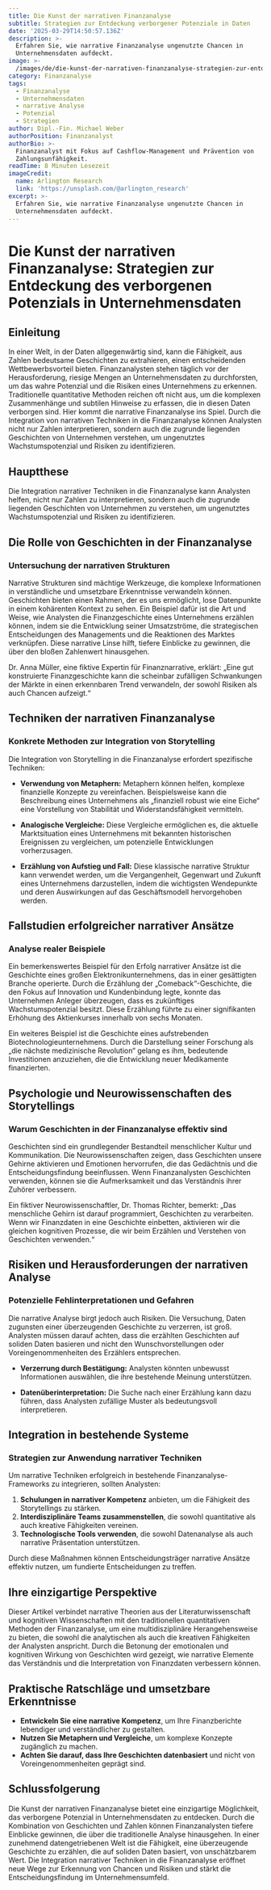 ```yaml
---
title: Die Kunst der narrativen Finanzanalyse
subtitle: Strategien zur Entdeckung verborgener Potenziale in Daten
date: '2025-03-29T14:50:57.136Z'
description: >-
  Erfahren Sie, wie narrative Finanzanalyse ungenutzte Chancen in
  Unternehmensdaten aufdeckt.
image: >-
  /images/de/die-kunst-der-narrativen-finanzanalyse-strategien-zur-entdeckung-des-verborgenen-potenzials-in-unternehmensdaten-1743173456687.jpg
category: Finanzanalyse
tags:
  - Finanzanalyse
  - Unternehmensdaten
  - narrative Analyse
  - Potenzial
  - Strategien
author: Dipl.-Fin. Michael Weber
authorPosition: Finanzanalyst
authorBio: >-
  Finanzanalyst mit Fokus auf Cashflow-Management und Prävention von
  Zahlungsunfähigkeit.
readTime: 8 Minuten Lesezeit
imageCredit:
  name: Arlington Research
  link: 'https://unsplash.com/@arlington_research'
excerpt: >-
  Erfahren Sie, wie narrative Finanzanalyse ungenutzte Chancen in
  Unternehmensdaten aufdeckt.
---
```

# Die Kunst der narrativen Finanzanalyse: Strategien zur Entdeckung des verborgenen Potenzials in Unternehmensdaten

## Einleitung

In einer Welt, in der Daten allgegenwärtig sind, kann die Fähigkeit, aus Zahlen bedeutsame Geschichten zu extrahieren, einen entscheidenden Wettbewerbsvorteil bieten. Finanzanalysten stehen täglich vor der Herausforderung, riesige Mengen an Unternehmensdaten zu durchforsten, um das wahre Potenzial und die Risiken eines Unternehmens zu erkennen. Traditionelle quantitative Methoden reichen oft nicht aus, um die komplexen Zusammenhänge und subtilen Hinweise zu erfassen, die in diesen Daten verborgen sind. Hier kommt die narrative Finanzanalyse ins Spiel. Durch die Integration von narrativen Techniken in die Finanzanalyse können Analysten nicht nur Zahlen interpretieren, sondern auch die zugrunde liegenden Geschichten von Unternehmen verstehen, um ungenutztes Wachstumspotenzial und Risiken zu identifizieren.

## Hauptthese

Die Integration narrativer Techniken in die Finanzanalyse kann Analysten helfen, nicht nur Zahlen zu interpretieren, sondern auch die zugrunde liegenden Geschichten von Unternehmen zu verstehen, um ungenutztes Wachstumspotenzial und Risiken zu identifizieren.

## Die Rolle von Geschichten in der Finanzanalyse

### Untersuchung der narrativen Strukturen

Narrative Strukturen sind mächtige Werkzeuge, die komplexe Informationen in verständliche und umsetzbare Erkenntnisse verwandeln können. Geschichten bieten einen Rahmen, der es uns ermöglicht, lose Datenpunkte in einem kohärenten Kontext zu sehen. Ein Beispiel dafür ist die Art und Weise, wie Analysten die Finanzgeschichte eines Unternehmens erzählen können, indem sie die Entwicklung seiner Umsatzströme, die strategischen Entscheidungen des Managements und die Reaktionen des Marktes verknüpfen. Diese narrative Linse hilft, tiefere Einblicke zu gewinnen, die über den bloßen Zahlenwert hinausgehen.

Dr. Anna Müller, eine fiktive Expertin für Finanznarrative, erklärt: „Eine gut konstruierte Finanzgeschichte kann die scheinbar zufälligen Schwankungen der Märkte in einen erkennbaren Trend verwandeln, der sowohl Risiken als auch Chancen aufzeigt.“

## Techniken der narrativen Finanzanalyse

### Konkrete Methoden zur Integration von Storytelling

Die Integration von Storytelling in die Finanzanalyse erfordert spezifische Techniken:

- **Verwendung von Metaphern:** Metaphern können helfen, komplexe finanzielle Konzepte zu vereinfachen. Beispielsweise kann die Beschreibung eines Unternehmens als „finanziell robust wie eine Eiche“ eine Vorstellung von Stabilität und Widerstandsfähigkeit vermitteln.

- **Analogische Vergleiche:** Diese Vergleiche ermöglichen es, die aktuelle Marktsituation eines Unternehmens mit bekannten historischen Ereignissen zu vergleichen, um potenzielle Entwicklungen vorherzusagen.

- **Erzählung von Aufstieg und Fall:** Diese klassische narrative Struktur kann verwendet werden, um die Vergangenheit, Gegenwart und Zukunft eines Unternehmens darzustellen, indem die wichtigsten Wendepunkte und deren Auswirkungen auf das Geschäftsmodell hervorgehoben werden.

## Fallstudien erfolgreicher narrativer Ansätze

### Analyse realer Beispiele

Ein bemerkenswertes Beispiel für den Erfolg narrativer Ansätze ist die Geschichte eines großen Elektronikunternehmens, das in einer gesättigten Branche operierte. Durch die Erzählung der „Comeback“-Geschichte, die den Fokus auf Innovation und Kundenbindung legte, konnte das Unternehmen Anleger überzeugen, dass es zukünftiges Wachstumspotenzial besitzt. Diese Erzählung führte zu einer signifikanten Erhöhung des Aktienkurses innerhalb von sechs Monaten.

Ein weiteres Beispiel ist die Geschichte eines aufstrebenden Biotechnologieunternehmens. Durch die Darstellung seiner Forschung als „die nächste medizinische Revolution“ gelang es ihm, bedeutende Investitionen anzuziehen, die die Entwicklung neuer Medikamente finanzierten.

## Psychologie und Neurowissenschaften des Storytellings

### Warum Geschichten in der Finanzanalyse effektiv sind

Geschichten sind ein grundlegender Bestandteil menschlicher Kultur und Kommunikation. Die Neurowissenschaften zeigen, dass Geschichten unsere Gehirne aktivieren und Emotionen hervorrufen, die das Gedächtnis und die Entscheidungsfindung beeinflussen. Wenn Finanzanalysten Geschichten verwenden, können sie die Aufmerksamkeit und das Verständnis ihrer Zuhörer verbessern.

Ein fiktiver Neurowissenschaftler, Dr. Thomas Richter, bemerkt: „Das menschliche Gehirn ist darauf programmiert, Geschichten zu verarbeiten. Wenn wir Finanzdaten in eine Geschichte einbetten, aktivieren wir die gleichen kognitiven Prozesse, die wir beim Erzählen und Verstehen von Geschichten verwenden.“

## Risiken und Herausforderungen der narrativen Analyse

### Potenzielle Fehlinterpretationen und Gefahren

Die narrative Analyse birgt jedoch auch Risiken. Die Versuchung, Daten zugunsten einer überzeugenden Geschichte zu verzerren, ist groß. Analysten müssen darauf achten, dass die erzählten Geschichten auf soliden Daten basieren und nicht den Wunschvorstellungen oder Voreingenommenheiten des Erzählers entsprechen.

- **Verzerrung durch Bestätigung:** Analysten könnten unbewusst Informationen auswählen, die ihre bestehende Meinung unterstützen.

- **Datenüberinterpretation:** Die Suche nach einer Erzählung kann dazu führen, dass Analysten zufällige Muster als bedeutungsvoll interpretieren.

## Integration in bestehende Systeme

### Strategien zur Anwendung narrativer Techniken

Um narrative Techniken erfolgreich in bestehende Finanzanalyse-Frameworks zu integrieren, sollten Analysten:

1. **Schulungen in narrativer Kompetenz** anbieten, um die Fähigkeit des Storytellings zu stärken.
2. **Interdisziplinäre Teams zusammenstellen**, die sowohl quantitative als auch kreative Fähigkeiten vereinen.
3. **Technologische Tools verwenden**, die sowohl Datenanalyse als auch narrative Präsentation unterstützen.

Durch diese Maßnahmen können Entscheidungsträger narrative Ansätze effektiv nutzen, um fundierte Entscheidungen zu treffen.

## Ihre einzigartige Perspektive

Dieser Artikel verbindet narrative Theorien aus der Literaturwissenschaft und kognitiven Wissenschaften mit den traditionellen quantitativen Methoden der Finanzanalyse, um eine multidisziplinäre Herangehensweise zu bieten, die sowohl die analytischen als auch die kreativen Fähigkeiten der Analysten anspricht. Durch die Betonung der emotionalen und kognitiven Wirkung von Geschichten wird gezeigt, wie narrative Elemente das Verständnis und die Interpretation von Finanzdaten verbessern können.

## Praktische Ratschläge und umsetzbare Erkenntnisse

- **Entwickeln Sie eine narrative Kompetenz**, um Ihre Finanzberichte lebendiger und verständlicher zu gestalten.
- **Nutzen Sie Metaphern und Vergleiche**, um komplexe Konzepte zugänglich zu machen.
- **Achten Sie darauf, dass Ihre Geschichten datenbasiert** und nicht von Voreingenommenheiten geprägt sind.

## Schlussfolgerung

Die Kunst der narrativen Finanzanalyse bietet eine einzigartige Möglichkeit, das verborgene Potenzial in Unternehmensdaten zu entdecken. Durch die Kombination von Geschichten und Zahlen können Finanzanalysten tiefere Einblicke gewinnen, die über die traditionelle Analyse hinausgehen. In einer zunehmend datengetriebenen Welt ist die Fähigkeit, eine überzeugende Geschichte zu erzählen, die auf soliden Daten basiert, von unschätzbarem Wert. Die Integration narrativer Techniken in die Finanzanalyse eröffnet neue Wege zur Erkennung von Chancen und Risiken und stärkt die Entscheidungsfindung im Unternehmensumfeld.
